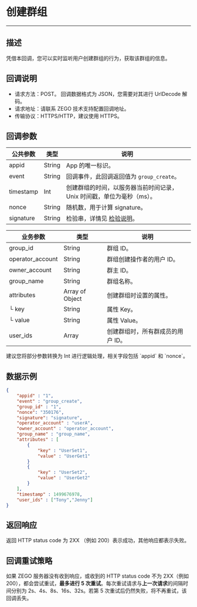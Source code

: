 # 创建群组

---

## 描述

凭借本回调，您可以实时监听用户创建群组的行为，获取该群组的信息。

## 回调说明

- 请求方法：POST。
  <Note title="说明">
  回调数据格式为 JSON，您需要对其进行 UrlDecode 解码。
  </Note>
- 请求地址：请联系 ZEGO 技术支持配置回调地址。
- 传输协议：HTTPS/HTTP，建议使用 HTTPS。

## 回调参数

| 公共参数 | 类型 | 说明 |
|------|------|------|
| appid | String | App 的唯一标识。 |
| event | String | 回调事件，此回调返回值为 `group_create`。 |
| timestamp | Int | 创建群组的时间，以服务器当前时间记录，Unix 时间戳，单位为毫秒（ms）。 |
| nonce | String | 随机数，用于计算 signature。 |
| signature | String | 检验串，详情见 [检验说明](./../Authenticating%20server-to-server%20callbacks.mdx)。 |

| 业务参数 | 类型 | 说明 |
|------|------|------|
| group_id | String | 群组 ID。 |
| operator_account | String | 群组创建操作者的用户 ID。 |
| owner_account | String | 群主 ID。 |
| group_name | String | 群组名称。 |
| attributes | Array of Object  | 创建群组时设置的属性。 |
| └ key | String | 属性 Key。 |
| └ value | String | 属性 Value。 |
| user_ids | Array | 创建群组时，所有群成员的用户 ID。 |

<Note title="说明">
建议您将部分参数转换为 Int 进行逻辑处理，相关字段包括 `appid` 和 `nonce`。
</Note>

## 数据示例

```json
{
    "appid" : "1",
    "event" : "group_create",
    "group_id" : "1",
    "nonce": "350176",
    "signature": "signature",
    "operator_account" : "userA",
    "owner_account" : "operator_account",
    "group_name" : "group_name",
    "attributes" : [
        {
            "key" : "UserSet1",
            "value" : "UserGet1"
        }
        {
            "key" : "UserSet2",
            "value" : "UserGet2"
        }
    ],
    "timestamp" : 1499676978,
    "user_ids" : ["Tony","Jenny"]
}
```

## 返回响应

返回 HTTP status code 为 2XX （例如 200）表示成功，其他响应都表示失败。

## 回调重试策略

如果 ZEGO 服务器没有收到响应，或收到的 HTTP status code 不为 2XX（例如 200），都会尝试重试，**最多进行 5 次重试**。每次重试请求与**上一次请求**的间隔时间分别为 2s、4s、8s、16s、32s。若第 5 次重试后仍然失败，将不再重试，该回调丢失。
